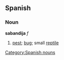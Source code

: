 == Spanish == 
=== Noun === 
'''sabandija''' ''f'' 
# [[pest]]; [[bug]]; small [[reptile]]
[[Category:Spanish nouns]]